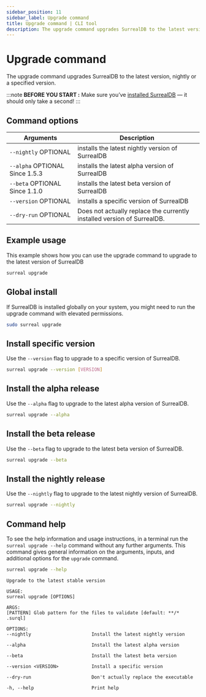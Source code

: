 ```yaml
---
sidebar_position: 11
sidebar_label: Upgrade command
title: Upgrade command | CLI tool
description: The upgrade command upgrades SurrealDB to the latest version, nightly or a specified version.
---
```


# Upgrade command

The upgrade command upgrades SurrealDB to the latest version, nightly or a specified version.

:::note
__BEFORE YOU START :__ Make sure you’ve [installed SurrealDB](/docs/surrealdb/2.x/installation) — it should only take a second!
:::

## Command options

<table>
    <thead>
        <tr>
            <th colspan="2">Arguments</th>
            <th>Description</th>
        </tr>
    </thead>  
    <tbody>
        <tr>
            <td colspan="2">
                <code>--nightly</code>
                <l className='grey'>OPTIONAL</l>
            </td>
            <td>
            installs the latest nightly version of SurrealDB
            </td>
        </tr>
                <tr>
            <td colspan="2">
                <code>--alpha</code>
                <l className='grey'>OPTIONAL</l>
                <l className='purple'>Since 1.5.3</l>
            </td>
            <td>
            installs the latest alpha version of SurrealDB
            </td>
        </tr>
        <tr>
            <td colspan="2">
                <code>--beta</code>
                <l className='grey'>OPTIONAL</l>
                <l className='purple'>Since 1.1.0</l>
            </td>
            <td>
            installs the latest beta version of SurrealDB
            </td>
        </tr>
        <tr>
            <td colspan="2">
                <code>--version</code>
                <l className='grey'>OPTIONAL</l>
            </td>
            <td>
                installs a specific version of SurrealDB
            </td>
        </tr>
        <tr>
            <td colspan="2">
                <code>--dry-run</code>
                <l className='grey'>OPTIONAL</l>
            </td>
            <td>
                Does not actually replace the currently installed version of SurrealDB.
            </td>
        </tr>
    </tbody>
</table>

## Example usage

This example shows how you can use the upgrade command to upgrade to the latest version of SurrealDB

```bash
surreal upgrade
```

## Global install

If SurrealDB is installed globally on your system, you might need to run the upgrade command with elevated permissions.

```bash
sudo surreal upgrade
```

## Install specific version

Use the `--version` flag to upgrade to a specific version of SurrealDB.

```bash
surreal upgrade --version [VERSION]
```

## Install the alpha release

Use the `--alpha` flag to upgrade to the latest alpha version of SurrealDB.

```bash
surreal upgrade --alpha
```


## Install the beta release

Use the `--beta` flag to upgrade to the latest beta version of SurrealDB.

```bash
surreal upgrade --beta
```

## Install the nightly release 

Use the `--nightly` flag to upgrade to the latest nightly version of SurrealDB.

```bash
surreal upgrade --nightly
```

## Command help

To see the help information and usage instructions, in a terminal run the `surreal upgrade --help` command without any further arguments. This command gives general information on the arguments, inputs, and additional options for the `upgrade` command.

```bash
surreal upgrade --help
```

```
Upgrade to the latest stable version

USAGE:
surreal upgrade [OPTIONS]

ARGS:
[PATTERN] Glob pattern for the files to validate [default: **/* .surql]

OPTIONS:
--nightly                      Install the latest nightly version

--alpha                        Install the latest alpha version

--beta                         Install the latest beta version

--version <VERSION>            Install a specific version

--dry-run                      Don't actually replace the executable

-h, --help                     Print help

```
